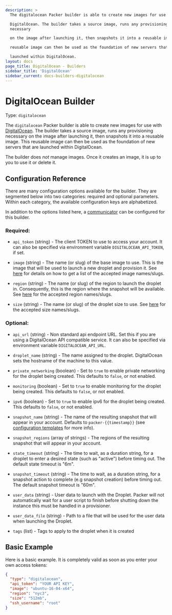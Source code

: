 ```yaml
---
description: >
  The digitalocean Packer builder is able to create new images for use with

  DigitalOcean. The builder takes a source image, runs any provisioning
  necessary

  on the image after launching it, then snapshots it into a reusable image. This

  reusable image can then be used as the foundation of new servers that are

  launched within DigitalOcean.
layout: docs
page_title: DigitalOcean - Builders
sidebar_title: 'DigitalOcean'
sidebar_current: docs-builders-digitalocean
---
```


# DigitalOcean Builder

Type: `digitalocean`

The `digitalocean` Packer builder is able to create new images for use with
[DigitalOcean](https://www.digitalocean.com). The builder takes a source image,
runs any provisioning necessary on the image after launching it, then snapshots
it into a reusable image. This reusable image can then be used as the
foundation of new servers that are launched within DigitalOcean.

The builder does _not_ manage images. Once it creates an image, it is up to you
to use it or delete it.

## Configuration Reference

There are many configuration options available for the builder. They are
segmented below into two categories: required and optional parameters. Within
each category, the available configuration keys are alphabetized.

In addition to the options listed here, a
[communicator](/docs/templates/communicator) can be configured for this
builder.

### Required:

- `api_token` (string) - The client TOKEN to use to access your account. It
  can also be specified via environment variable `DIGITALOCEAN_API_TOKEN`, if
  set.

- `image` (string) - The name (or slug) of the base image to use. This is the
  image that will be used to launch a new droplet and provision it. See
  [here](https://developers.digitalocean.com/documentation/v2/#list-all-images)
  for details on how to get a list of the accepted image names/slugs.

- `region` (string) - The name (or slug) of the region to launch the droplet
  in. Consequently, this is the region where the snapshot will be available.
  See [here](https://developers.digitalocean.com/documentation/v2/#list-all-regions)
  for the accepted region names/slugs.

- `size` (string) - The name (or slug) of the droplet size to use. See
  [here](https://developers.digitalocean.com/documentation/v2/#list-all-sizes)
  for the accepted size names/slugs.

### Optional:

- `api_url` (string) - Non standard api endpoint URL. Set this if you are
  using a DigitalOcean API compatible service. It can also be specified via
  environment variable `DIGITALOCEAN_API_URL`.

- `droplet_name` (string) - The name assigned to the droplet. DigitalOcean
  sets the hostname of the machine to this value.

- `private_networking` (boolean) - Set to `true` to enable private networking
  for the droplet being created. This defaults to `false`, or not enabled.

- `monitoring` (boolean) - Set to `true` to enable monitoring for the droplet
  being created. This defaults to `false`, or not enabled.

- `ipv6` (boolean) - Set to `true` to enable ipv6 for the droplet being
  created. This defaults to `false`, or not enabled.

- `snapshot_name` (string) - The name of the resulting snapshot that will
  appear in your account. Defaults to `packer-{{timestamp}}` (see
  [configuration templates](/docs/templates/engine) for more info).

- `snapshot_regions` (array of strings) - The regions of the resulting
  snapshot that will appear in your account.

- `state_timeout` (string) - The time to wait, as a duration string, for a
  droplet to enter a desired state (such as "active") before timing out. The
  default state timeout is "6m".

- `snapshot_timeout` (string) - The time to wait, as a duration string, for a
  snapshot action to complete (e.g snapshot creation) before timing out. The
  default snapshot timeout is "60m".

- `user_data` (string) - User data to launch with the Droplet. Packer will
  not automatically wait for a user script to finish before shutting down the
  instance this must be handled in a provisioner.

- `user_data_file` (string) - Path to a file that will be used for the user
  data when launching the Droplet.

- `tags` (list) - Tags to apply to the droplet when it is created

## Basic Example

Here is a basic example. It is completely valid as soon as you enter your own
access tokens:

```json
{
  "type": "digitalocean",
  "api_token": "YOUR API KEY",
  "image": "ubuntu-16-04-x64",
  "region": "nyc3",
  "size": "512mb",
  "ssh_username": "root"
}
```
